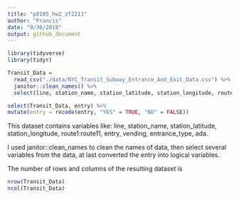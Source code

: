 ```yaml
---
title: "p8105_hw2_zf2211"
author: "Francis"
date: "9/30/2018"
output: github_document
---
```


```r
library(tidyverse)
library(tidyr)
```

```r
Transit_Data = 
  read_csv("./data/NYC_Transit_Subway_Entrance_And_Exit_Data.csv") %>% 
  janitor::clean_names() %>% 
  select(line, station_name, station_latitude, station_longitude, route1:route11, entry, vending, entrance_type, ada)
```

```r
select(Transit_Data, entry) %>% 
mutate(entry = recode(entry, "YES" = TRUE, "NO" = FALSE))
```
This dataset contains variables like: line, station_name, station_latitude, station_longitude, route1:route11, entry, vending, entrance_type, ada.

I used janitor::clean_names to clean the names of data, then select several variables from the data, at last converted the entry into logical variables.

The number of rows and columns of the resulting dataset is 
```r
nrow(Transit_Data)
ncol(Transit_Data)
```

```r

```

```r

```


